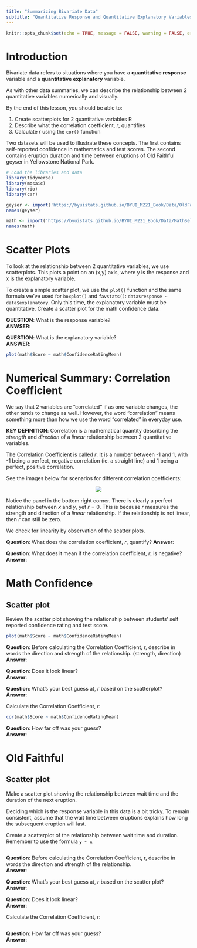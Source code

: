```yaml
---
title: "Summarizing Bivariate Data"
subtitle: "Quantitative Response and Quantitative Explanatory Variables"
---
```

```r
knitr::opts_chunk$set(echo = TRUE, message = FALSE, warning = FALSE, error = TRUE)
```
<!-- <a href="https://raw.githubusercontent.com/byuistats/Math221D_Course/main/Student_Work/Workbooks/Bivariate_Data_Intro.qmd" download="Bivariate_Data_Intro.qmd" type="text/markdown" download class="button-download
     Download QMD
</a> -->


# Introduction

Bivariate data refers to situations where you have a **quantitative response** variable and a **quantitative explanatory** variable.   

As with other data summaries, we can describe the relationship between 2 quantitative variables numerically and visually.  

By the end of this lesson, you should be able to:

  1. Create scatterplots for 2 quantitative variables R   
  2. Describe what the correlation coefficient, $r$, quantifies  
  3. Calculate $r$ using the `cor()` function  

Two datasets will be used to illustrate these concepts.  The first contains self-reported confidence in mathematics and test scores.  The second contains eruption duration and time between eruptions of Old Faithful geyser in Yellowstone National Park.  

```r
# Load the libraries and data
library(tidyverse)
library(mosaic)
library(rio)
library(car)

geyser <- import('https://byuistats.github.io/BYUI_M221_Book/Data/OldFaithful.xlsx')
names(geyser)

math <- import('https://byuistats.github.io/BYUI_M221_Book/Data/MathSelfEfficacy.xlsx')
names(math)

```


# Scatter Plots

To look at the relationship between 2 quantitative variables, we use scatterplots.  This plots a point on an (x,y) axis, where y is the response and x is the explanatory variable.  

To create a simple scatter plot, we use the `plot()` function and the same formula we've used for `boxplot()` and `favstats()`:  `data$response ~ data$explanatory`.  Only this time, the explanatory variable must be quantitative. 
Create a scatter plot for the math confidence data.  

__QUESTION__:  What is the response variable?  
__ANWSER__:  

__QUESTION__:  What is the explanatory variable?  
__ANSWER__:  

```r

plot(math$Score ~ math$ConfidenceRatingMean)

```


# Numerical Summary:  Correlation Coefficient

We say that 2 variables are "correlated" if as one variable changes, the other tends to change as well.  However, the word "correlation" means something more than how we use the word "correlated" in everyday use.  

__KEY DEFINITION__:  Correlation is a mathematical quantity describing the *strength* and *direction* of a *linear* relationship between 2 quantitative variables.  

The Correlation Coefficient is called $r$.  It is a number between -1 and 1, with -1 being a perfect, negative correlation (ie. a straight line) and 1 being a perfect, positive correlation.  

See the images below for scenarios for different correlation coefficients:

<p align="center">
![](../Images/Correlation_Coefficients.png)
</p>

Notice the panel in the bottom right corner.  There is clearly a perfect relationship between $x$ and $y$, yet $r=0$.  This is because $r$ measures the strength and direction of a *linear* relationship.  If the relationship is not linear, then $r$ can still be zero.  

We check for linearity by observation of the scatter plots.  

__Question__:  What does the correlation coefficient, $r$, quantify?
__Answer__:  

__Question__:  What does it mean if the correlation coefficient, $r$, is negative?
__Answer__:  


# Math Confidence

## Scatter plot

Review the scatter plot showing the relationship between students' self reported confidence rating and test score.

```r
plot(math$Score ~ math$ConfidenceRatingMean)
```

__Question__:  Before calculating the Correlation Coefficient, r, describe in words the direction and strength of the relationship.  (strength, direction)  
__Answer__:  

__Question__:  Does it look linear?  
__Answer__:  

__Question__:  What's your best guess at, $r$ based on the scatterplot?  
__Answer__:  

Calculate the Correlation Coefficient, $r$:  

```r
cor(math$Score ~ math$ConfidenceRatingMean)
```

__Question__:  How far off was your guess?  
__Answer__:  



# Old Faithful

## Scatter plot

Make a scatter plot showing the relationship between wait time and the duration of the next eruption.

Deciding which is the response variable in this data is a bit tricky.  To remain consistent, assume that the wait time between eruptions explains how long the subsequent eruption will last.  

Create a scatterplot of the relationship between wait time and duration.  Remember to use the formula `y ~ x`

```r

```

__Question__:  Before calculating the Correlation Coefficient, r, describe in words the direction and strength of the relationship.  
__Answer__:  

__Question__:  What's your best guess at, $r$ based on the scatter plot?  
__Answer__:  

__Question__:  Does it look linear?  
__Answer__:  

Calculate the Correlation Coefficient, $r$:  

```r

```


__Question__:  How far off was your guess?  
__Answer__:  
